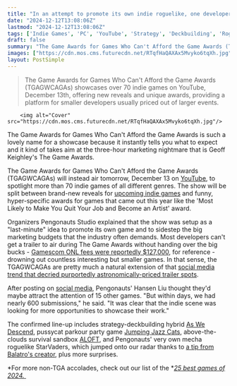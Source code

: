 ```yaml
---
title: "In an attempt to promote its own indie roguelike, one developer accidentally created an alternative to The Game Awards for devs who can't afford thousands of dollars for a trailer spot"
date: "2024-12-12T13:08:06Z"
lastmod: "2024-12-12T13:08:06Z"
tags: ['Indie Games', 'PC', 'YouTube', 'Strategy', 'Deckbuilding', 'Roguelike', 'Survival', 'Sandbox', 'Party Game']
draft: false
summary: "The Game Awards for Games Who Can't Afford the Game Awards (TGAGWCAGAs) showcases over 70 indie games on YouTube, December 13th,  offering new reveals and unique awards, providing a platform for smaller developers usually priced out of larger events."
images: ["https://cdn.mos.cms.futurecdn.net/RTqfHaQAXAx5Mvyko6tqXh.jpg"]
layout: PostSimple
---
```

> The Game Awards for Games Who Can't Afford the Game Awards (TGAGWCAGAs) showcases over 70 indie games on YouTube, December 13th,  offering new reveals and unique awards, providing a platform for smaller developers usually priced out of larger events.


        <img alt="Cover" src="https://cdn.mos.cms.futurecdn.net/RTqfHaQAXAx5Mvyko6tqXh.jpg"/>
        
The Game Awards for Games Who Can't Afford the Game Awards is such a lovely name for a showcase because it instantly tells you what to expect and it kind of takes aim at the three-hour marketing nightmare that is Geoff Keighley's The Game Awards. 

The Game Awards for Games Who Can't Afford the Game Awards (TGAGWCAGAs) will instead air tomorrow, December 13 on [YouTube](https://www.youtube.com/@TGAGWCAGA), to spotlight more than 70 indie games of all different genres. The show will be split between brand-new reveals for [upcoming indie games](https://www.gamesradar.com/upcoming-indie-games/) and funny, hyper-specific awards for games that came out this year like the 'Most Likely to Make You Quit Your Job and Become an Artist' award.

Organizers Pengonauts Studio explained that the show was setup as a "last-minute" idea to promote its own game and to sidestep the big marketing budgets that the industry often demands. Most developers can't get a trailer to air during The Game Awards without handing over the big bucks - [Gamescom ONL fees were reportedly $127,000](https://www.pcgamer.com/heres-how-much-it-costs-to-show-a-game-in-gamescom-opening-night-live/), for reference - drowning out countless interesting but smaller games. In that sense, the TGAGWCAGAs are pretty much a natural extension of that [social media trend that decried purportedly astronomically-priced trailer spots](https://www.gamesradar.com/games/indie-game-devs-band-together-to-show-off-hidden-rpg-fps-and-roguelike-games-all-because-a-gamescom-trailer-is-more-than-dollar100k/).

After posting on [social media](https://bsky.app/profile/tgagwcaga.bsky.social/post/3lbi6epxxyc2u), Pengonauts' Hansen Liu thought they'd maybe attract the attention of 15 other games. "But within days, we had nearly 600 submissions," he said. "It was clear that the indie scene was looking for more opportunities to showcase their work."

The confirmed line-up includes strategy-deckbuilding hybrid [As We Descend](https://store.steampowered.com/app/1769830/As_We_Descend/), pussycat parkour party game [Jumping Jazz Cats](https://store.steampowered.com/app/1951780/Jumping_Jazz_Cats/), above-the-clouds survival sandbox [ALOFT](https://store.steampowered.com/app/1660080/Aloft/), and Pengonauts' very own mecha roguelike StarVaders, which jumped onto our radar thanks to [a tip from Balatro's creator](https://www.gamesradar.com/games/starvaders-is-an-enticing-mecha-roguelike-tactical-deck-building-shooter-tipped-as-one-to-watch-by-balatros-creators/), plus more surprises.

*For more non-TGA accolades, check out our list of the *[<em>25 best games of 2024.</em> ](https://www.gamesradar.com/games/best-games-2024-game-of-the-year-awards-goty/)
        